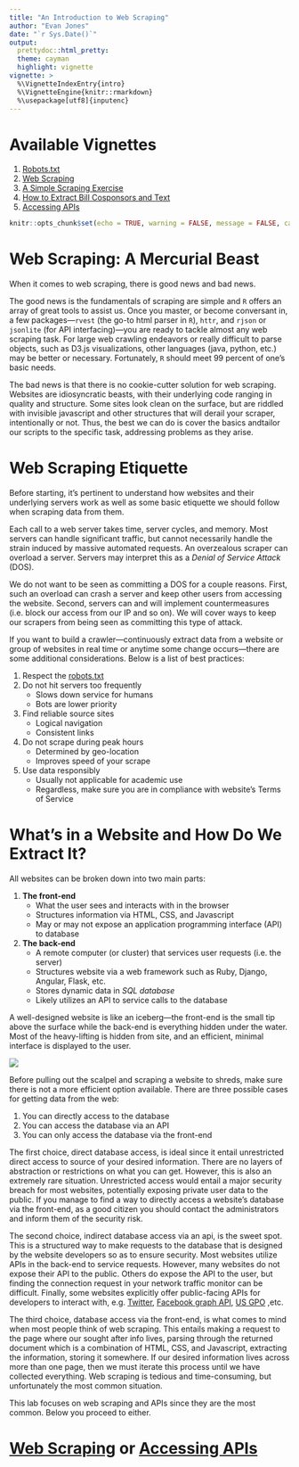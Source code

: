 ```yaml
---
title: "An Introduction to Web Scraping"
author: "Evan Jones"
date: "`r Sys.Date()`"
output:
  prettydoc::html_pretty:
  theme: cayman
  highlight: vignette
vignette: >
  %\VignetteIndexEntry{intro}
  %\VignetteEngine{knitr::rmarkdown}
  %\usepackage[utf8]{inputenc}
---
```

# Available Vignettes

1. [Robots.txt](robots.html)
2. [Web Scraping](web_scraping.html)
3. [A Simple Scraping Exercise](simple_scrape.html)
4. [How to Extract Bill Cosponsors and Text](cosponsors.html)
5. [Accessing APIs](api.html)

```r
knitr::opts_chunk$set(echo = TRUE, warning = FALSE, message = FALSE, cache = TRUE)
```
# Web Scraping: A Mercurial Beast

When it comes to web scraping, there is good news and bad news. 

The good news is the fundamentals of scraping are simple and `R` offers an array of great tools to assist us. Once you master, or become conversant in, a few packages---`rvest` (the go-to html parser in `R`), `httr`, and `rjson` or `jsonlite` (for API interfacing)---you are ready to tackle almost any web scraping task. For large web crawling endeavors or really difficult to parse objects, such as D3.js visualizations, other languages (java, python, etc.) may be better or necessary. Fortunately, `R` should meet 99 percent of one's basic needs.

The bad news is that there is no cookie-cutter solution for web scraping. Websites are idiosyncratic beasts, with their underlying code ranging in quality and structure. Some sites look clean on the surface, but are riddled with invisible javascript and other structures that will derail your scraper, intentionally or not. Thus, the best we can do is cover the basics andtailor our scripts to the specific task, addressing problems as they arise.

# Web Scraping Etiquette

Before starting, it's pertinent to understand how websites and their underlying servers work as well as some basic etiquette we should follow when scraping data from them.

Each call to a web server takes time, server cycles, and memory. Most servers can handle significant traffic, but cannot necessarily handle the strain induced by massive automated requests. An overzealous scraper can overload a server. Servers may interpret this as a *Denial of Service Attack* (DOS). 

We do not want to be seen as committing a DOS for a couple reasons. First, such an overload can crash a server and keep other users from accessing the website. Second, servers can and will implement countermeasures (i.e. block our access from our IP and so on). We will cover ways to keep our scrapers from being seen as committing this type of attack.

If you want to build a crawler---continuously extract data from a website or group of websites in real time or anytime some change occurs---there are some additional considerations. Below is a list of best practices:

1. Respect the [robots.txt](robots.html)
2. Do not hit servers too frequently
    + Slows down service for humans
    + Bots are lower priority
3. Find reliable source sites
    + Logical navigation
    + Consistent links
4. Do not scrape during peak hours
    + Determined by geo-location
    + Improves speed of your scrape
5. Use data responsibly
    + Usually not applicable for academic use
    + Regardless, make sure you are in compliance with website's Terms of Service
    
# What's in a Website and How Do We Extract It?

All websites can be broken down into two main parts:

1. **The front-end**
    + What the user sees and interacts with in the browser
    + Structures information via HTML, CSS, and Javascript
    + May or may not expose an application programming interface (API) to database
2. **The back-end**
    + A remote computer (or cluster) that services user requests (i.e. the server)
    + Structures website via a web framework such as Ruby, Django, Angular, Flask, etc.
    + Stores dynamic data in *SQL database*
    + Likely utilizes an API to service calls to the database

A well-designed website is like an iceberg---the front-end is the small tip above the surface while the back-end is everything hidden under the water. Most of the heavy-lifting is hidden from site, and an efficient, minimal interface is displayed to the user. 

![](../images/basic-website-structure-mod.png)

Before pulling out the scalpel and scraping a website to shreds, make sure there is not a more efficient option available. There are three possible cases for getting data from the web:

1. You can directly access to the database 
2. You can access the database via an API
3. You can only access the database via the front-end

The first choice, direct database access, is ideal since it entail unrestricted direct access to source of your desired information. There are no layers of abstraction or restrictions on what you can get. However, this is also an extremely rare situation. Unrestricted access would entail a major security breach for most websites, potentially exposing private user data to the public. If you manage to find a way to directly access a website's database via the front-end, as a good citizen you should contact the administrators and inform them of the security risk.

The second choice, indirect database access via an api, is the sweet spot. This is a structured way to make requests to the database that is designed by the website developers so as to ensure security. Most websites utilize APIs in the back-end to service requests. However, many websites do not expose their API to the public. Others do expose the API to the user, but finding the connection request in your network traffic monitor can be difficult. Finally, some websites explicitly offer public-facing APIs for developers to interact with, e.g. [Twitter](https://developer.twitter.com/en/docs/twitter-api),  [Facebook graph API](https://developers.facebook.com/docs/graph-api/), [US GPO](https://github.com/usgpo/api) ,etc.

The third choice, database access via the front-end, is what comes to mind when most people think of web scraping. This entails making a request to the page where our sought after info lives, parsing through the returned document which is a combination of HTML, CSS, and Javascript, extracting the information, storing it somewhere. If our desired information lives across more than one page, then we must iterate this process until we have collected everything. Web scraping is tedious and time-consuming, but unfortunately the most common situation.

This lab focuses on web scraping and APIs since they are the most common. Below you proceed to either.

# [Web Scraping](web_scraping.html) or [Accessing APIs](api.html)
